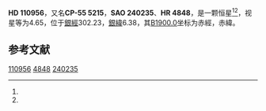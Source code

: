 {{Starbox begin
| name = HD 110956
}}
{{Starbox observe
| epoch = [[J2000.0|J2000.0]]
| constell = {{星座名待查}}<ref name=SIMBAD>{{cite web
 | url=http://simbad.u-strasbg.fr/simbad/sim-id?Ident=HR+4848
 | title=Pulsating variable Star
 | publisher=Centre de Données astronomiques de Strasbourg
 | work=SIMBAD
 | accessdate=2012-07-13
 | archive-date=2016-03-17
 | archive-url=https://web.archive.org/web/20160317153310/http://simbad.u-strasbg.fr/simbad/sim-id?Ident=HR+4848
 | dead-url=no
 }}</ref><ref name=DATA>{{cite web
 | url=http://vizier.u-strasbg.fr/viz-bin/VizieR-5?-out.add=.&-source=5050&-corr=PK=HR&-out.max=9999&HR=4848
 | title=VizieR Detailed Page
 | accessdate=2012-07-13
 | archive-date=2016-03-04
 | archive-url=https://web.archive.org/web/20160304222906/http://vizier.u-strasbg.fr/viz-bin/VizieR-5?-out.add=.&-source=5050&-corr=PK=HR&-out.max=9999&HR=4848
 | dead-url=no
 }}</ref>
| 星官 = 
| ra = {{RA|12|46|22.7}}<ref name=SIMBAD /><ref name=DATA />
| dec = {{DEC|-56|29|20}}<ref name=SIMBAD /><ref name=DATA />
| appmag_v = 4.65<ref name=SIMBAD /><ref name=DATA />
}}
{{Starbox character
| class = B3V<ref name=SIMBAD /><ref name=DATA />
| b-v = -0.16<ref name=SIMBAD /><ref name=DATA />
| u-b = -0.64<ref name=SIMBAD /><ref name=DATA />
| r-i = -0.18<ref name=SIMBAD /><ref name=DATA />
| variable = 
}}
{{Starbox astrometry
| radial_v = -0.64
| prop_mo_ra = 17
| parallax = 
| p_error = 
}}
{{Starbox catalog
| names =CP-55 5215，[[SAO星表|SAO]] 240235，[[HD星表|HD]] 110956，[[HR星表|HR]] 4848}}
{{Starbox reference |Simbad=HR+4848}}
{{Starbox end}}

'''HD 110956'''，又名'''CP-55 5215'''，'''SAO 240235'''、'''HR 4848'''，是一颗恒星<ref name=SIMBAD /><ref name=DATA />，视星等为4.65，位于[[銀道座標系|銀經]]302.23，[[銀道座標系|銀緯]]6.38，其[[B1900.0|B1900.0]]坐标为赤經{{RA|12|40|38}}，赤緯{{DEC|-55|6.38|29}}。

== 参考文献 ==
{{reflist}}

{{star-stub}}

[[Category:HD和HDE天體|110956]]
[[Category:HR天體|4848]]
[[Category:SAO天體|240235]]